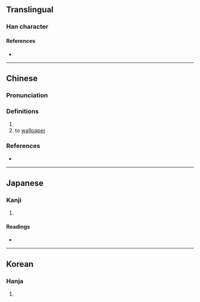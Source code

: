 {{character info/new}}
==Translingual==

===Han character===
{{Han char|rn=9|rad=人|as=09|sn=11|four=21227|canj=OLPB|ids=⿰亻背}}

====References====
* {{Han ref|kx=0111.010|dkj=00865|dj=0237.020|hdz=10188.140|uh=505D|ud=20573|bh=D453|bd=54355}}

----

==Chinese==
{{zh-forms}}

===Pronunciation===
{{zh-pron
|m=bèi
|c=bui3,bui6
|mn=pōe
|mc=y
|oc=y
|cat=v,adv
}}

===Definitions===
{{zh-hanzi}}

# {{zh-alt-form|背|to [[abandon]]; to [[give up]]; to [[turn]] one's [[back]] to}}
# to [[wallpaper]]

===References===
* {{R:twedu|B00112}}

----

==Japanese==

===Kanji===
{{ja-kanji|grade=|rs=人09}}

# {{defn|lang=ja|sort=人09}}

====Readings====
* {{ja-readings|on=[[はい]] (hai), [[ばい]] (bai)|kun=[[すてる]] (suteru), [[そむく]] (somuku)}}

----

==Korean==

===Hanja===
{{ko-hanja|hangeul=배}}

# {{defn|lang=ko|sort=人09}}